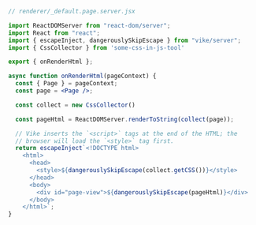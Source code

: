 
<CSSinJSTool prefix="Some CSS-in-JS tools allows us to" />

```jsx
// renderer/_default.page.server.jsx

import ReactDOMServer from "react-dom/server";
import React from "react";
import { escapeInject, dangerouslySkipEscape } from "vike/server";
import { CssCollector } from 'some-css-in-js-tool'

export { onRenderHtml };

async function onRenderHtml(pageContext) {
  const { Page } = pageContext;
  const page = <Page />;

  const collect = new CssCollector()

  const pageHtml = ReactDOMServer.renderToString(collect(page));

  // Vike inserts the `<script>` tags at the end of the HTML; the
  // browser will load the `<style>` tag first.
  return escapeInject`<!DOCTYPE html>
    <html>
      <head>
        <style>${dangerouslySkipEscape(collect.getCSS())}</style>
      </head>
      <body>
        <div id="page-view">${dangerouslySkipEscape(pageHtml)}</div>
      </body>
    </html>`;
}
```
